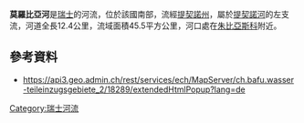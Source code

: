 {{Coord|46.175224|N|8.994604|E|display=title}}

'''莫羅比亞河'''是[[瑞士|瑞士]]的河流，位於該國南部，流經[[提契諾州|提契諾州]]，屬於[[提契諾河|提契諾河]]的左支流，河道全長12.4公里，流域面積45.5平方公里，河口處在[[朱比亞斯科|朱比亞斯科]]附近。

==參考資料==
* https://api3.geo.admin.ch/rest/services/ech/MapServer/ch.bafu.wasser-teileinzugsgebiete_2/18289/extendedHtmlPopup?lang=de

{{Switzerland-geo-stub}}
[[Category:瑞士河流|Category:瑞士河流]]